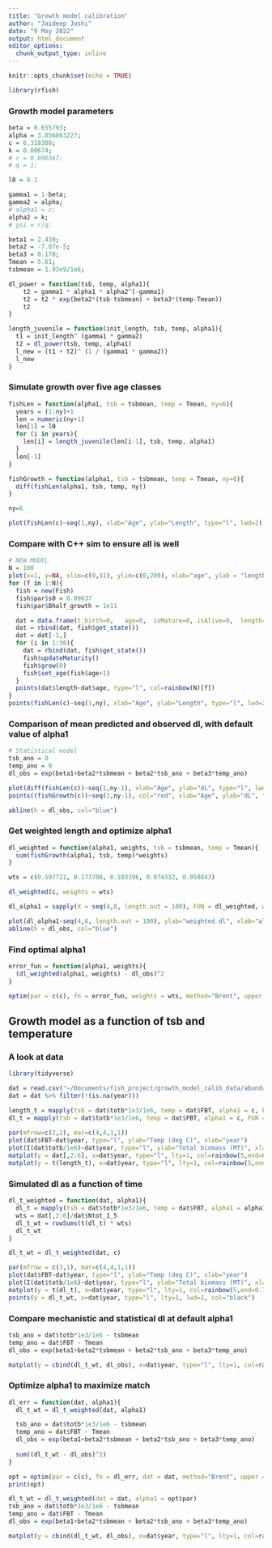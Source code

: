 ```yaml
---
title: "Growth model calibration"
author: "Jaideep Joshi"
date: "9 May 2022"
output: html_document
editor_options:
  chunk_output_type: inline
---
```


```r
knitr::opts_chunk$set(echo = TRUE)
```

```r
library(rfish)
```

### Growth model parameters

```r
beta = 0.655793;
alpha = 3.056863227;
c = 6.318308;
k = 0.00674;
# r = 0.090367;
# q = 1;

l0 = 9.1

gamma1 = 1-beta;
gamma2 = alpha;
# alpha1 = c;
alpha2 = k;
# gsi = r/q;

beta1 = 2.430;
beta2 = -7.07e-5;
beta3 = 0.178;
Tmean = 5.61;
tsbmean = 1.93e9/1e6;

```


```r
dl_power = function(tsb, temp, alpha1){
	t2 = gamma1 * alpha1 * alpha2^(-gamma1)
	t2 = t2 * exp(beta2*(tsb-tsbmean) + beta3*(temp-Tmean))
	t2
}

length_juvenile = function(init_length, tsb, temp, alpha1){
  t1 = init_length^ (gamma1 * gamma2)
  t2 = dl_power(tsb, temp, alpha1)
  l_new = (t1 + t2)^ (1 / (gamma1 * gamma2))
  l_new
}
```


### Simulate growth over five age classes


```r
fishLen = function(alpha1, tsb = tsbmean, temp = Tmean, ny=6){
  years = (1:ny)+1
  len = numeric(ny+1)
  len[1] = l0
  for (i in years){
    len[i] = length_juvenile(len[i-1], tsb, temp, alpha1)
  }
  len[-1]
}

fishGrowth = function(alpha1, tsb = tsbmean, temp = Tmean, ny=6){
  diff(fishLen(alpha1, tsb, temp, ny))
}

ny=6

plot(fishLen(c)~seq(1,ny), xlab="Age", ylab="Length", type="l", lwd=2)
```


### Compare with C++ sim to ensure all is well

```r
# NEW MODEL
N = 100
plot(x=1, y=NA, xlim=c(0,31), ylim=c(0,200), xlab="age", ylab = "length")
for (f in 1:N){
  fish = new(Fish)
  fish$par$s0 = 0.09637
  fish$par$Bhalf_growth = 1e11

  dat = data.frame(t_birth=0,	age=0,	isMature=0,	isAlive=0,	length=0,	weight=0)
  dat = rbind(dat, fish$get_state())
  dat = dat[-1,]
  for (i in 1:30){
    dat = rbind(dat, fish$get_state())
    fish$updateMaturity()
    fish$grow(0)
    fish$set_age(fish$age+1)
  }
  points(dat$length~dat$age, type="l", col=rainbow(N)[f])
}
points(fishLen(c)~seq(1,ny), xlab="Age", ylab="Length", type="l", lwd=2)
```

### Comparison of mean predicted and observed dl, with default value of alpha1


```r
# Statistical model
tsb_ano = 0
temp_ano = 0
dl_obs = exp(beta1+beta2*tsbmean + beta2*tsb_ano + beta3*temp_ano)

plot(diff(fishLen(c))~seq(1,ny-1), xlab="Age", ylab="dL", type="l", lwd=2, ylim=c(9,10))
points((fishGrowth(c))~seq(1,ny-1), col="red", xlab="Age", ylab="dL", type="p", lwd=2, ylim=c(9,10))

abline(h = dl_obs, col="blue")

```

### Get weighted length and optimize alpha1

```r
dl_weighted = function(alpha1, weights, tsb = tsbmean, temp = Tmean){
  sum(fishGrowth(alpha1, tsb, temp)*weights)
}

wts = c(0.597721, 0.173708, 0.103396, 0.074332, 0.050843)

dl_weighted(c, weights = wts)

dl_alpha1 = sapply(X = seq(4,8, length.out = 100), FUN = dl_weighted, weights = wts)

plot(dl_alpha1~seq(4,8, length.out = 100), ylab="weighted dl", xlab="alpha1", type="l", lwd=2)
abline(h = dl_obs, col="blue")

```


### Find optimal alpha1

```r
error_fun = function(alpha1, weights){
  (dl_weighted(alpha1, weights) - dl_obs)^2
}

optim(par = c(c), fn = error_fun, weights = wts, method="Brent", upper = 8, lower=4)
```

## Growth model as a function of tsb and temperature

### A look at data

```r
library(tidyverse)

dat = read.csv("~/Documents/fish_project/growth_model_calib_data/abundance_env_combined.csv")
dat = dat %>% filter(!(is.na(year)))

length_t = mapply(tsb = dat$totb*1e3/1e6, temp = dat$FBT, alpha1 = c, FUN = fishLen)
dl_t = mapply(tsb = dat$totb*1e3/1e6, temp = dat$FBT, alpha1 = c, FUN = fishGrowth)
  
par(mfrow=c(2,2), mar=c(4,4,1,1))
plot(dat$FBT~dat$year, type="l", ylab="Temp (deg C)", xlab="year")
plot(I(dat$totb/1e6)~dat$year, type="l", ylab="Total biomass (MT)", xlab="year")
matplot(y = dat[,2:6], x=dat$year, type="l", lty=1, col=rainbow(5,end=0.75), log="y", ylab = "Abundances", xlab="year")
matplot(y = t(length_t), x=dat$year, type="l", lty=1, col=rainbow(5,end=0.75), log="y", ylab = "Lengths", xlab="year")


```


### Simulated dl as a function of time

```r
dl_t_weighted = function(dat, alpha1){
  dl_t = mapply(tsb = dat$totb*1e3/1e6, temp = dat$FBT, alpha1 = alpha1, FUN = fishGrowth)
  wts = dat[,2:6]/dat$Ntot_1_5
  dl_t_wt = rowSums(t(dl_t) * wts)
  dl_t_wt
}

dl_t_wt = dl_t_weighted(dat, c)

par(mfrow = c(3,1), mar=c(4,4,1,1))
plot(dat$FBT~dat$year, type="l", ylab="Temp (deg C)", xlab="year")
plot(I(dat$totb/1e6)~dat$year, type="l", ylab="Total biomass (MT)", xlab="year")
matplot(y = t(dl_t), x=dat$year, type="l", lty=1, col=rainbow(5,end=0.75), log="", ylab = "dL", xlab="year")
points(y = dl_t_wt, x=dat$year, type="l", lty=1, lwd=1, col="black")

```

### Compare mechanistic and statistical dl at default alpha1 

```r
tsb_ano = dat$totb*1e3/1e6 - tsbmean
temp_ano = dat$FBT - Tmean
dl_obs = exp(beta1+beta2*tsbmean + beta2*tsb_ano + beta3*temp_ano)

matplot(y = cbind(dl_t_wt, dl_obs), x=dat$year, type="l", lty=1, col=rainbow(2,end=0.75), ylab = "dL", xlab="year")

```

### Optimize alpha1 to maximize match

```r
dl_err = function(dat, alpha1){
  dl_t_wt = dl_t_weighted(dat, alpha1)

  tsb_ano = dat$totb*1e3/1e6 - tsbmean
  temp_ano = dat$FBT - Tmean
  dl_obs = exp(beta1+beta2*tsbmean + beta2*tsb_ano + beta3*temp_ano)
  
  sum((dl_t_wt - dl_obs)^2)
}

opt = optim(par = c(c), fn = dl_err, dat = dat, method="Brent", upper = 8, lower=4)
print(opt)

dl_t_wt = dl_t_weighted(dat = dat, alpha1 = opt$par)
tsb_ano = dat$totb*1e3/1e6 - tsbmean
temp_ano = dat$FBT - Tmean
dl_obs = exp(beta1+beta2*tsbmean + beta2*tsb_ano + beta3*temp_ano)

matplot(y = cbind(dl_t_wt, dl_obs), x=dat$year, type="l", lty=1, col=rainbow(2,end=0.75), ylab = "dL", xlab="year")


```